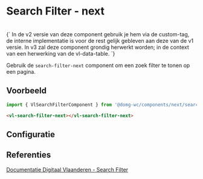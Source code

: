 

# Search Filter - next

<VluxMetaData id="components-next-search-filter" />

<br/>

<VluxAlert type="info">
{`
    In de v2 versie van deze component gebruik je hem via de custom-tag, de interne implementatie is voor de rest gelijk gebleven aan deze van de v1 versie.
    In v3 zal deze component grondig herwerkt worden; in de context van een herwerking van de vl-data-table.
`}
</VluxAlert>

Gebruik de `search-filter-next` component om een zoek filter te tonen op een pagina.


## Voorbeeld

```js
import { VlSearchFilterComponent } from '@domg-wc/components/next/search-filter';
```

```html
<vl-search-filter-next></vl-search-filter-next>
```

<Canvas of={VlSearchFilterStories.SearchFilterDefault}/>


## Configuratie

<ArgTypes of={VlSearchFilterStories.SearchFilterDefault}/>


## Referenties

[Documentatie Digitaal Vlaanderen - Search Filter](https://overheid.vlaanderen.be/webuniversum/v3/documentation/components/vl-ui-search-filter)
